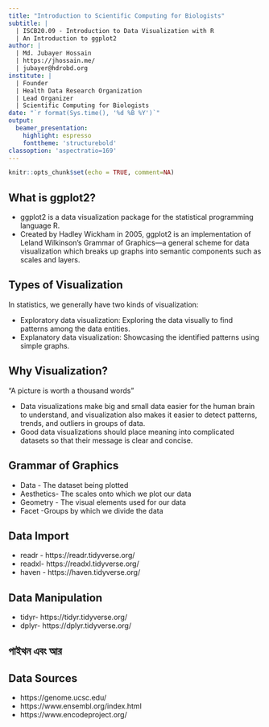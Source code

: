 ```yaml
---
title: "Introduction to Scientific Computing for Biologists"
subtitle: |
  | ISCB20.09 - Introduction to Data Visualization with R
  | An Introduction to ggplot2
author: | 
  | Md. Jubayer Hossain
  | https://jhossain.me/
  | jubayer@hdrobd.org 
institute: | 
  | Founder 
  | Health Data Research Organization
  | Lead Organizer
  | Scientific Computing for Biologists 
date: "`r format(Sys.time(), '%d %B %Y')`"
output: 
  beamer_presentation:
    highlight: espresso
    fonttheme: 'structurebold'
classoption: 'aspectratio=169'
---
```


```r
knitr::opts_chunk$set(echo = TRUE, comment=NA)
```

## What is ggplot2?{.t}
- ggplot2 is a data visualization package for the statistical programming language R.
- Created by Hadley Wickham in 2005, ggplot2 is an implementation of Leland Wilkinson’s Grammar of Graphics—a general scheme for data visualization which breaks up graphs into semantic components such as scales and layers.

## Types of Visualization{.t}
In statistics, we generally have two kinds of visualization:

- Exploratory data visualization: Exploring the data visually to find patterns among the data entities.
- Explanatory data visualization: Showcasing the identified patterns using simple graphs.

## Why Visualization?{.t}
“A picture is worth a thousand words”

- Data visualizations make big and small data easier for the human brain to understand, and visualization also makes it easier to detect patterns, trends, and outliers in groups of data.
- Good data visualizations should place meaning into complicated datasets so that their message is clear and concise.

## Grammar of Graphics{.t}
- Data - The dataset being plotted
- Aesthetics- The scales onto which we plot our data
- Geometry - The visual elements used for our data
- Facet	-Groups by which we divide the data

## Data Import{.t}
- readr - https://readr.tidyverse.org/
- readxl- https://readxl.tidyverse.org/
- haven - https://haven.tidyverse.org/

## Data Manipulation{.t} 
- tidyr- https://tidyr.tidyverse.org/
- dplyr- https://dplyr.tidyverse.org/




## পাইথন এবং আর 




## Data Sources{.t}
- https://genome.ucsc.edu/
- https://www.ensembl.org/index.html
- https://www.encodeproject.org/


